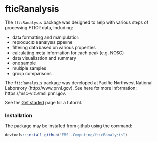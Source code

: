 # fticRanalysis

The `fticRanalysis` package was designed to help with various steps of processing FTICR data, including:

* data formatting and manipulation
* reproducible analysis pipeline
* filtering data based on various properties
* calculating meta information for each peak (e.g. NOSC)
* data visualization and summary
* one sample
* multiple samples
* group comparisons

The `fticRanalysis` package was developed at Pacific Northwest National Laboratory (http://www.pnnl.gov). See here for more information: https://msc-viz.emsl.pnnl.gov. 

See the [Get started](articles/fticRanalysis.html) page for a tutorial.

### Installation

The package may be installed from github using the command:

```r
devtools::install_github("EMSL-Computing/fticRanalysis")
```
